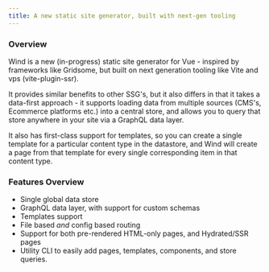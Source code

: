 ```yaml
---
title: A new static site generator, built with next-gen tooling
---
```


### Overview

Wind is a new (in-progress) static site generator for Vue - inspired by frameworks like Gridsome, but built on next generation
tooling like Vite and vps (vite-plugin-ssr).

It provides similar benefits to other SSG's, but it also differs in that it takes a data-first approach - it supports loading data from
multiple sources (CMS's, Ecommerce platforms etc.) into a central store, and allows you to query that store anywhere in your site
via a GraphQL data layer.

It also has first-class support for templates, so you can create a single template for a particular content type in the datastore,
and Wind will create a page from that template for every single corresponding item in that content type.

### Features Overview

- Single global data store
- GraphQL data layer, with support for custom schemas
- Templates support
- File based _and_ config based routing
- Support for both pre-rendered HTML-only pages, and Hydrated/SSR pages
- Utility CLI to easily add pages, templates, components, and store queries.
